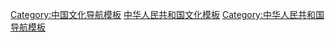 [[Category:中国文化导航模板|Category:中国文化导航模板]]
[[Category:中华人民共和国文化模板|]]
[[Category:中华人民共和国导航模板|Category:中华人民共和国导航模板]]